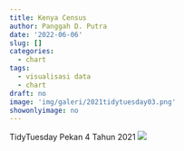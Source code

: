 ```yaml
---
title: Kenya Census
author: Panggah D. Putra
date: '2022-06-06'
slug: []
categories:
  - chart
tags:
  - visualisasi data
  - chart
draft: no
image: 'img/galeri/2021tidytuesday03.png'
showonlyimage: no
---
```

TidyTuesday Pekan 4 Tahun 2021
<!--more-->
![](images/2021tidytuesday03.png)